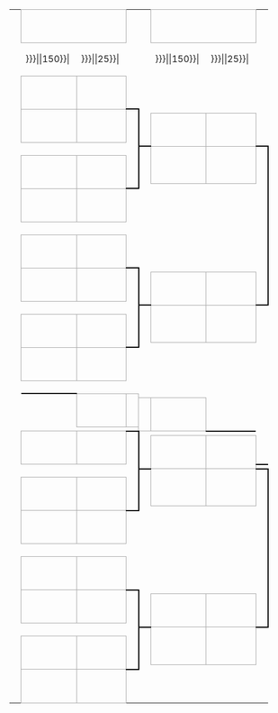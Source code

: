 {| class="bracket" cellpadding=0 cellspacing=0 style="font-size: 90%; margin:1em 2em 1em 1em;"
| &nbsp;
| align="center" colspan="2" style="border:1px solid #aaa;" bgcolor=#f2f2f2|'''{{{RD1|十六強賽}}}'''
| colspan="2" |
| align="center" colspan="2" style="border:1px solid #aaa;" bgcolor=#f2f2f2|'''{{{RD2|半準決賽}}}'''
| colspan="2" |
| align="center" colspan="2" style="border:1px solid #aaa;" bgcolor=#f2f2f2|'''{{{RD3|準決賽}}}'''
| colspan="2" |
| align="center" colspan="2" style="border:1px solid #aaa;" bgcolor=#f2f2f2|'''{{{RD4|決賽}}}'''
|-
| width=1|&nbsp;
| width={{#if:{{{team-width|}}}|{{{team-width}}}|150}}|&nbsp;
| width={{#if:{{{score-width|}}}|{{{score-width}}}|25}}|&nbsp;
| width=5|&nbsp;
| width=5|&nbsp;
| width={{#if:{{{team-width|}}}|{{{team-width}}}|150}}|&nbsp;
| width={{#if:{{{score-width|}}}|{{{score-width}}}|25}}|&nbsp;
| width=5|&nbsp;
| width=5|&nbsp;
| width={{#if:{{{team-width|}}}|{{{team-width}}}|150}}|&nbsp;
| width={{#if:{{{score-width|}}}|{{{score-width}}}|25}}|&nbsp;
| width=5|&nbsp;
| width=5|&nbsp;
| width={{#if:{{{team-width|}}}|{{{team-width}}}|150}}|&nbsp;
| width={{#if:{{{score-width|}}}|{{{score-width}}}|25}}|&nbsp;
|-
| height="7"|
| style="border:1px solid #aaa;" bgcolor="#f9f9f9"| &nbsp;{{{RD1-team01|&nbsp;}}}
| align=center style="border:1px solid #aaa;" bgcolor=#f9f9f9| {{{RD1-score01|&nbsp;}}}
| align=center style="border-width:0 0 2px 0; border-style:solid;border-color:black;"|&nbsp;
|-
| height="7"|
| rowspan="2" style="border:1px solid #aaa;" bgcolor="#f9f9f9"| &nbsp;{{{RD1-team02|&nbsp;}}}
| rowspan="2" align=center style="border:1px solid #aaa;" bgcolor=#f9f9f9| {{{RD1-score02|&nbsp;}}}
| rowspan="6" align=center style="border-width:2px 2px 2px 0; border-style:solid;border-color:black;"|&nbsp;
|-
| height="7"|
| rowspan="2" align=center style="border-width:0 0 2px 0; border-style:solid;border-color:black;"|&nbsp;
| rowspan="2" style="border:1px solid #aaa;" bgcolor="#f9f9f9"| &nbsp;{{{RD2-team01|&nbsp;}}}
| rowspan="2" align=center style="border:1px solid #aaa;" bgcolor=#f9f9f9| {{{RD2-score01|&nbsp;}}}
| rowspan="2" align=center style="border-width:0 0 2px 0; border-style:solid;border-color:black;"|&nbsp;
|-
| height="7"|
| rowspan="2" colspan="2" align="center"| {{{subgroup1|&nbsp;}}}
|-
| height="7"|
| rowspan="2" align=center style="border-width:2px 0 0 0; border-style:solid;border-color:black;"|&nbsp;
| rowspan="2" style="border:1px solid #aaa;" bgcolor="#f9f9f9"| &nbsp;{{{RD2-team02|&nbsp;}}}
| rowspan="2" align=center style="border:1px solid #aaa;" bgcolor=#f9f9f9| {{{RD2-score02|&nbsp;}}}
| rowspan="12" align=center style="border-width:2px 2px 2px 0; border-style:solid;border-color:black;"|&nbsp;
|-
| height="7"|
| rowspan="2" style="border:1px solid #aaa;" bgcolor="#f9f9f9"| &nbsp;{{{RD1-team03|&nbsp;}}}
| rowspan="2" align=center style="border:1px solid #aaa;" bgcolor=#f9f9f9| {{{RD1-score03|&nbsp;}}}
|-
| height="7"|
|-
| height="7"|
| rowspan="2" style="border:1px solid #aaa;" bgcolor="#f9f9f9"| &nbsp;{{{RD1-team04|&nbsp;}}}
| rowspan="2" align=center style="border:1px solid #aaa;" bgcolor=#f9f9f9| {{{RD1-score04|&nbsp;}}}
| rowspan="2" align=center style="border-width:2px 0 0 0; border-style:solid;border-color:black;"|&nbsp;
|-
| height="7"|
| colspan="4"|
| rowspan="2" align=center style="border-width:0 0 2px 0; border-style:solid;border-color:black;"|&nbsp;
| rowspan="2" style="border:1px solid #aaa;" bgcolor="#f9f9f9"| &nbsp;{{{RD3-team01|&nbsp;}}}
| rowspan="2" align=center style="border:1px solid #aaa;" bgcolor=#f9f9f9| {{{RD3-score01|&nbsp;}}}
| rowspan="2" align=center style="border-width:0 0 2px 0; border-style:solid;border-color:black;"|&nbsp;
|-
| height="7"|
| rowspan="2" colspan="6" align="center"|{{{group1|}}}
|-
| height="7"|
| rowspan="2" align=center style="border-width:2px 0 0 0; border-style:solid;border-color:black;"|&nbsp;
| rowspan="2" style="border:1px solid #aaa;" bgcolor="#f9f9f9"| &nbsp;{{{RD3-team02|&nbsp;}}}
| rowspan="2" align=center style="border:1px solid #aaa;" bgcolor=#f9f9f9| {{{RD3-score02|&nbsp;}}}
| rowspan="24" align=center style="border-width:2px 2px 2px 0; border-style:solid;border-color:black;"|&nbsp;
|-
| height="7"|
| rowspan="2" style="border:1px solid #aaa;" bgcolor="#f9f9f9"| &nbsp;{{{RD1-team05|&nbsp;}}}
| rowspan="2" align=center style="border:1px solid #aaa;" bgcolor=#f9f9f9| {{{RD1-score05|&nbsp;}}}
| rowspan="2" align=center style="border-width:0 0 2px 0; border-style:solid;border-color:black;"|&nbsp;
|-
| height="7"|
|-
| height="7"|
| rowspan="2" style="border:1px solid #aaa;" bgcolor="#f9f9f9"| &nbsp;{{{RD1-team06|&nbsp;}}}
| rowspan="2" align=center style="border:1px solid #aaa;" bgcolor=#f9f9f9| {{{RD1-score06|&nbsp;}}}
| rowspan="6" align=center style="border-width:2px 2px 2px 0; border-style:solid;border-color:black;"|&nbsp;
|-
| height="7"|
| rowspan="2" align=center style="border-width:0 0 2px 0; border-style:solid;border-color:black;"|&nbsp;
| rowspan="2" style="border:1px solid #aaa;" bgcolor="#f9f9f9"| &nbsp;{{{RD2-team03|&nbsp;}}}
| rowspan="2" align=center style="border:1px solid #aaa;" bgcolor=#f9f9f9| {{{RD2-score03|&nbsp;}}}
|-
| height="7"|
| rowspan="2" colspan="2" align="center"| {{{subgroup2|&nbsp;}}}
|-
| height="7"|
| rowspan="2" align=center style="border-width:2px 0 0 0; border-style:solid;border-color:black;"|&nbsp;
| rowspan="2" style="border:1px solid #aaa;" bgcolor="#f9f9f9"| &nbsp;{{{RD2-team04|&nbsp;}}}
| rowspan="2" align=center style="border:1px solid #aaa;" bgcolor=#f9f9f9| {{{RD2-score04|&nbsp;}}}
| rowspan="12" align=center style="border-width:2px 0 2px 0; border-style:solid;border-color:black;"|&nbsp;
|-
| height="7"|
| rowspan="2" style="border:1px solid #aaa;" bgcolor="#f9f9f9"| &nbsp;{{{RD1-team07|&nbsp;}}}
| rowspan="2" align=center style="border:1px solid #aaa;" bgcolor=#f9f9f9| {{{RD1-score07|&nbsp;}}}
|-
| height="7"|
|-
| height="7"|
| rowspan="2" style="border:1px solid #aaa;" bgcolor="#f9f9f9"| &nbsp;{{{RD1-team08|&nbsp;}}}
| rowspan="2" align=center style="border:1px solid #aaa;" bgcolor=#f9f9f9| {{{RD1-score08|&nbsp;}}}
| rowspan="2" align=center style="border-width:2px 0 0 0; border-style:solid;border-color:black;"|&nbsp;
|-
| height="7"|
| colspan="8"|
| rowspan="2" align=center style="border-width:0 0 2px 0; border-style:solid;border-color:black;"|&nbsp;
| rowspan="2" style="border:1px solid #aaa;" bgcolor="#f9f9f9"| &nbsp;{{{RD4-team01|&nbsp;}}}
| rowspan="2" align=center style="border:1px solid #aaa;" bgcolor=#f9f9f9| {{{RD4-score01|&nbsp;}}}
|-
| rowspan="2"|
| height="7"|
| rowspan="2" colspan="10" align="center"|{{{group3|}}}
|-
|-
| height="7"|
| rowspan="2" align=center style="border-width:2px 0 0 0; border-style:solid;border-color:black;"|&nbsp;
| rowspan="2" style="border:1px solid #aaa;" bgcolor="#f9f9f9"| &nbsp;{{{RD4-team02|&nbsp;}}}
| rowspan="2" align=center style="border:1px solid #aaa;" bgcolor=#f9f9f9| {{{RD4-score02|&nbsp;}}}
|-
| height="7"|
| rowspan="2" style="border:1px solid #aaa;" bgcolor="#f9f9f9"| &nbsp;{{{RD1-team09|&nbsp;}}}
| rowspan="2" align=center style="border:1px solid #aaa;" bgcolor=#f9f9f9| {{{RD1-score09|&nbsp;}}}
| rowspan="2" align=center style="border-width:0 0 2px 0; border-style:solid;border-color:black;"|&nbsp;
|-
| height="7"|
|-
| height="7"|
| rowspan="2" style="border:1px solid #aaa;" bgcolor="#f9f9f9"| &nbsp;{{{RD1-team10|&nbsp;}}}
| rowspan="2" align=center style="border:1px solid #aaa;" bgcolor=#f9f9f9| {{{RD1-score10|&nbsp;}}}
| rowspan="6" align=center style="border-width:2px 2px 2px 0; border-style:solid;border-color:black;"|&nbsp;
|-
| height="7"|
| rowspan="2" align=center style="border-width:0 0 2px 0; border-style:solid;border-color:black;"|&nbsp;
| rowspan="2" style="border:1px solid #aaa;" bgcolor="#f9f9f9"| &nbsp;{{{RD2-team05|&nbsp;}}}
| rowspan="2" align=center style="border:1px solid #aaa;" bgcolor=#f9f9f9| {{{RD2-score05|&nbsp;}}}
|-
| height="7"|
| rowspan="2" colspan="2" align="center"| {{{subgroup3|&nbsp;}}}
|-
| height="7"|
| rowspan="2" align=center style="border-width:2px 0 0 0; border-style:solid;border-color:black;"|&nbsp;
| rowspan="2" style="border:1px solid #aaa;" bgcolor="#f9f9f9"| &nbsp;{{{RD2-team06|&nbsp;}}}
| rowspan="2" align=center style="border:1px solid #aaa;" bgcolor=#f9f9f9| {{{RD2-score06|&nbsp;}}}
| rowspan="12" align=center style="border-width:2px 2px 2px 0; border-style:solid;border-color:black;"|&nbsp;
|-
| height="7"|
| rowspan="2" style="border:1px solid #aaa;" bgcolor="#f9f9f9"| &nbsp;{{{RD1-team11|&nbsp;}}}
| rowspan="2" align=center style="border:1px solid #aaa;" bgcolor=#f9f9f9| {{{RD1-score11|&nbsp;}}}
|-
| height="7"|
|-
| height="7"|
| rowspan="2" style="border:1px solid #aaa;" bgcolor="#f9f9f9"| &nbsp;{{{RD1-team12|&nbsp;}}}
| rowspan="2" align=center style="border:1px solid #aaa;" bgcolor=#f9f9f9| {{{RD1-score12|&nbsp;}}}
| rowspan="2" align=center style="border-width:2px 0 0 0; border-style:solid;border-color:black;"|&nbsp;
|-
| height="7"|
| colspan="4"|
| rowspan="2" align=center style="border-width:0 0 2px 0; border-style:solid;border-color:black;"|&nbsp;
| rowspan="2" style="border:1px solid #aaa;" bgcolor="#f9f9f9"| &nbsp;{{{RD3-team03|&nbsp;}}}
| rowspan="2" align=center style="border:1px solid #aaa;" bgcolor=#f9f9f9| {{{RD3-score03|&nbsp;}}}
|-
| height="7"|
| rowspan="2" colspan="6" align="center"|{{{group2|}}}
|-
| height="7"|
| rowspan="2" align=center style="border-width:2px 0 0 0; border-style:solid;border-color:black;"|&nbsp;
| rowspan="2" style="border:1px solid #aaa;" bgcolor="#f9f9f9"| &nbsp;{{{RD3-team04|&nbsp;}}}
| rowspan="2" align=center style="border:1px solid #aaa;" bgcolor=#f9f9f9| {{{RD3-score04|&nbsp;}}}
| rowspan="2" align=center style="border-width:2px 0 0 0; border-style:solid;border-color:black;"|&nbsp;
|-
| height="7"|
| rowspan="2" style="border:1px solid #aaa;" bgcolor="#f9f9f9"| &nbsp;{{{RD1-team13|&nbsp;}}}
| rowspan="2" align=center style="border:1px solid #aaa;" bgcolor=#f9f9f9| {{{RD1-score13|&nbsp;}}}
| rowspan="2" align=center style="border-width:0 0 2px 0; border-style:solid;border-color:black;"|&nbsp;
|-
| height="7"|
|-
| height="7"|
| rowspan="2" style="border:1px solid #aaa;" bgcolor="#f9f9f9"| &nbsp;{{{RD1-team14|&nbsp;}}}
| rowspan="2" align=center style="border:1px solid #aaa;" bgcolor=#f9f9f9| {{{RD1-score14|&nbsp;}}}
| rowspan="6" align=center style="border-width:2px 2px 2px 0; border-style:solid;border-color:black;"|&nbsp;
|-
| height="7"|
| rowspan="2" align=center style="border-width:0 0 2px 0; border-style:solid;border-color:black;"|&nbsp;
| rowspan="2" style="border:1px solid #aaa;" bgcolor="#f9f9f9"| &nbsp;{{{RD2-team07|&nbsp;}}}
| rowspan="2" align=center style="border:1px solid #aaa;" bgcolor=#f9f9f9| {{{RD2-score07|&nbsp;}}}
|-
| height="7"|
| rowspan="2" colspan="2" align="center"| {{{subgroup4|&nbsp;}}}
|-
| height="7"|
| rowspan="2" align=center style="border-width:2px 0 0 0; border-style:solid;border-color:black;"|&nbsp;
| rowspan="2" style="border:1px solid #aaa;" bgcolor="#f9f9f9"| &nbsp;{{{RD2-team08|&nbsp;}}}
| rowspan="2" align=center style="border:1px solid #aaa;" bgcolor=#f9f9f9| {{{RD2-score08|&nbsp;}}}
| rowspan="2" align=center style="border-width:2px 0 0 0; border-style:solid;border-color:black;"|&nbsp;
|-
| height="7"|
| rowspan="2" style="border:1px solid #aaa;" bgcolor="#f9f9f9"| &nbsp;{{{RD1-team15|&nbsp;}}}
| rowspan="2" align=center style="border:1px solid #aaa;" bgcolor=#f9f9f9| {{{RD1-score15|&nbsp;}}}
|-
| height="7"|
|-
| height="7"|
| style="border:1px solid #aaa;" bgcolor="#f9f9f9"| &nbsp;{{{RD1-team16|&nbsp;}}}
| align=center style="border:1px solid #aaa;" bgcolor=#f9f9f9| {{{RD1-score16|&nbsp;}}}
| align=center style="border-width:2px 0 0 0; border-style:solid;border-color:black;"|&nbsp;
|}<noinclude>
{{documentation}}
[[Category:16队对阵形势图模板|{{PAGENAME}}]]
</noinclude>